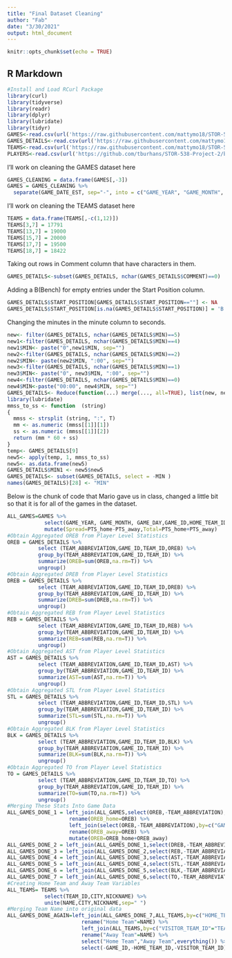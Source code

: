 ---
title: "Final Dataset Cleaning"
author: "Fab"
date: "3/30/2021"
output: html_document
---

```{r setup, include=FALSE}
knitr::opts_chunk$set(echo = TRUE)
```

## R Markdown
```{r}
#Install and Load RCurl Package
library(curl)
library(tidyverse)
library(readr)
library(dplyr)
library(lubridate)
library(tidyr)
GAMES<-read.csv(url('https://raw.githubusercontent.com/mattymo18/STOR-538-Project2-2021/master/Source-Data/games.csv'))
GAMES_DETAILS<-read.csv(url('https://raw.githubusercontent.com/mattymo18/STOR-538-Project2-2021/master/Source-Data/games_details.csv'))
TEAMS<-read.csv(url('https://raw.githubusercontent.com/mattymo18/STOR-538-Project2-2021/master/Source-Data/teams.csv'))
PLAYERS<-read.csv(url('https://github.com/tburhans/STOR-538-Project-2/blob/aed1898950c1569dcf2711990d24fbcd51ab80cc/2020-2021%20NBA%20Stats%20%20Player%20Box%20Score%20%20Advanced%20Metrics.csv'))
```


I'll work on cleaning the GAMES dataset here
```{r}
GAMES_CLEANING = data.frame(GAMES[,-3])
GAMES = GAMES_CLEANING %>%
  separate(GAME_DATE_EST, sep="-", into = c("GAME_YEAR", "GAME_MONTH", "GAME_DAY"))
```

I'll work on cleaning the TEAMS dataset here
```{r}
TEAMS = data.frame(TEAMS[,-c(1,12)])
TEAMS[3,7] = 17791
TEAMS[13,7] = 19000
TEAMS[15,7] = 20000
TEAMS[17,7] = 19500
TEAMS[18,7] = 18422
```


Taking out rows in Comment column that have characters in them.
```{r}
GAMES_DETAILS<-subset(GAMES_DETAILS, nchar(GAMES_DETAILS$COMMENT)==0)
```

Adding a B(Bench) for empty entries under the Start Position column.
```{r}
GAMES_DETAILS$START_POSITION[GAMES_DETAILS$START_POSITION==""] <- NA
GAMES_DETAILS$START_POSITION[is.na(GAMES_DETAILS$START_POSITION)] = 'B'
```
Changing the minutes in the minute column to seconds.
```{r}
new<- filter(GAMES_DETAILS, nchar(GAMES_DETAILS$MIN)==5)
new1<-filter(GAMES_DETAILS, nchar(GAMES_DETAILS$MIN)==4)
new1$MIN<- paste("0",new1$MIN, sep="")
new2<-filter(GAMES_DETAILS, nchar(GAMES_DETAILS$MIN)==2)
new2$MIN<- paste(new2$MIN, ":00", sep="")
new3<-filter(GAMES_DETAILS, nchar(GAMES_DETAILS$MIN)==1)
new3$MIN<- paste("0", new3$MIN, ":00", sep="")
new4<-filter(GAMES_DETAILS, nchar(GAMES_DETAILS$MIN)==0)
new4$MIN<-paste("00:00", new4$MIN, sep="") 
GAMES_DETAILS<- Reduce(function(...) merge(..., all=TRUE), list(new, new1, new2, new3, new4))
library(lubridate)
mmss_to_ss <- function  (string)
{
  mmss <- strsplit (string, ":", T)
  mm <- as.numeric (mmss[[1]][1])
  ss <- as.numeric (mmss[[1]][2])
  return (mm * 60 + ss)
}
temp<- GAMES_DETAILS[9]
new5<- apply(temp, 1, mmss_to_ss)
new5<- as.data.frame(new5)
GAMES_DETAILS$MIN1 <- new5$new5
GAMES_DETAILS<- subset(GAMES_DETAILS, select = -MIN )
names(GAMES_DETAILS)[28] <- "MIN"
```
Below is the chunk of code that Mario gave us in class, changed a little bit so that it is for all of the games in the dataset. 
```{r}
ALL_GAMES=GAMES %>%
            select(GAME_YEAR, GAME_MONTH, GAME_DAY,GAME_ID,HOME_TEAM_ID,VISITOR_TEAM_ID,PTS_home,PTS_away) %>%
            mutate(Spread=PTS_home-PTS_away,Total=PTS_home+PTS_away)
#Obtain Aggregated OREB from Player Level Statistics
OREB = GAMES_DETAILS %>%
          select (TEAM_ABBREVIATION,GAME_ID,TEAM_ID,OREB) %>%
          group_by(TEAM_ABBREVIATION,GAME_ID,TEAM_ID) %>%
          summarize(OREB=sum(OREB,na.rm=T)) %>%
          ungroup()
#Obtain Aggregated DREB from Player Level Statistics
DREB = GAMES_DETAILS %>%
          select (TEAM_ABBREVIATION,GAME_ID,TEAM_ID,DREB) %>%
          group_by(TEAM_ABBREVIATION,GAME_ID,TEAM_ID) %>%
          summarize(DREB=sum(DREB,na.rm=T)) %>%
          ungroup()
#Obtain Aggregated REB from Player Level Statistics
REB = GAMES_DETAILS %>%
          select (TEAM_ABBREVIATION,GAME_ID,TEAM_ID,REB) %>%
          group_by(TEAM_ABBREVIATION,GAME_ID,TEAM_ID) %>%
          summarize(REB=sum(REB,na.rm=T)) %>%
          ungroup()
#Obtain Aggregated AST from Player Level Statistics
AST = GAMES_DETAILS %>%
          select (TEAM_ABBREVIATION,GAME_ID,TEAM_ID,AST) %>%
          group_by(TEAM_ABBREVIATION,GAME_ID,TEAM_ID) %>%
          summarize(AST=sum(AST,na.rm=T)) %>%
          ungroup()
#Obtain Aggregated STL from Player Level Statistics
STL = GAMES_DETAILS %>%
          select (TEAM_ABBREVIATION,GAME_ID,TEAM_ID,STL) %>%
          group_by(TEAM_ABBREVIATION,GAME_ID,TEAM_ID) %>%
          summarize(STL=sum(STL,na.rm=T)) %>%
          ungroup()
#Obtain Aggregated BLK from Player Level Statistics
BLK = GAMES_DETAILS %>%
          select (TEAM_ABBREVIATION,GAME_ID,TEAM_ID,BLK) %>%
          group_by(TEAM_ABBREVIATION,GAME_ID,TEAM_ID) %>%
          summarize(BLK=sum(BLK,na.rm=T)) %>%
          ungroup()
#Obtain Aggregated TO from Player Level Statistics
TO = GAMES_DETAILS %>%
          select (TEAM_ABBREVIATION,GAME_ID,TEAM_ID,TO) %>%
          group_by(TEAM_ABBREVIATION,GAME_ID,TEAM_ID) %>%
          summarize(TO=sum(TO,na.rm=T)) %>%
          ungroup()
#Merging These Stats Into Game Data
ALL_GAMES_DONE_1 = left_join(ALL_GAMES,select(OREB,-TEAM_ABBREVIATION),by=c("GAME_ID","HOME_TEAM_ID"="TEAM_ID")) %>%
                    rename(OREB_home=OREB) %>%
                    left_join(select(OREB,-TEAM_ABBREVIATION),by=c("GAME_ID","VISITOR_TEAM_ID"="TEAM_ID")) %>%
                    rename(OREB_away=OREB) %>%
                    mutate(OREB=OREB_home+OREB_away)
ALL_GAMES_DONE_2 = left_join(ALL_GAMES_DONE_1,select(DREB,-TEAM_ABBREVIATION),by=c("GAME_ID","HOME_TEAM_ID"="TEAM_ID"))
ALL_GAMES_DONE_3 = left_join(ALL_GAMES_DONE_2,select(REB,-TEAM_ABBREVIATION),by=c("GAME_ID","HOME_TEAM_ID"="TEAM_ID"))
ALL_GAMES_DONE_4 = left_join(ALL_GAMES_DONE_3,select(AST,-TEAM_ABBREVIATION),by=c("GAME_ID","HOME_TEAM_ID"="TEAM_ID"))
ALL_GAMES_DONE_5 = left_join(ALL_GAMES_DONE_4,select(STL,-TEAM_ABBREVIATION),by=c("GAME_ID","HOME_TEAM_ID"="TEAM_ID"))
ALL_GAMES_DONE_6 = left_join(ALL_GAMES_DONE_5,select(BLK,-TEAM_ABBREVIATION),by=c("GAME_ID","HOME_TEAM_ID"="TEAM_ID"))
ALL_GAMES_DONE_7 = left_join(ALL_GAMES_DONE_6,select(TO,-TEAM_ABBREVIATION),by=c("GAME_ID","HOME_TEAM_ID"="TEAM_ID"))
#Creating Home Team and Away Team Variables
ALL_TEAMS= TEAMS %>%
            select(TEAM_ID,CITY,NICKNAME) %>%
            unite(NAME,CITY,NICKNAME,sep=" ")
#Merging Team Name into original data
ALL_GAMES_DONE_AGAIN=left_join(ALL_GAMES_DONE_7,ALL_TEAMS,by=c("HOME_TEAM_ID"="TEAM_ID")) %>%
                        rename("Home Team"=NAME) %>%
                        left_join(ALL_TEAMS,by=c("VISITOR_TEAM_ID"="TEAM_ID")) %>%
                        rename("Away Team"=NAME) %>%
                        select("Home Team","Away Team",everything()) %>%
                        select(-GAME_ID,-HOME_TEAM_ID,-VISITOR_TEAM_ID)
```



